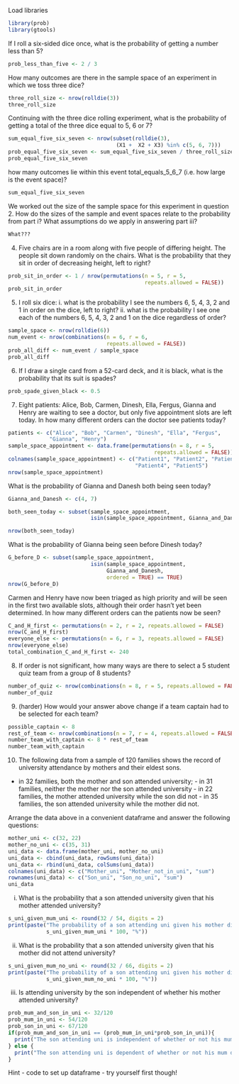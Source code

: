 Load libraries
```r
library(prob)
library(gtools)
```

If I roll a six-sided dice once, what is the probability of getting a number less than 5?
```r
prob_less_than_five <- 2 / 3
```

How many outcomes are there in the sample space of an experiment in which we toss three dice?
```r
three_roll_size <- nrow(rolldie(3))
three_roll_size
```

Continuing with the three dice rolling experiment, what is the probability of getting a total of the three dice equal to 5, 6 or 7?
```r
sum_equal_five_six_seven <- nrow(subset(rolldie(3), 
                                  (X1 +  X2 + X3) %in% c(5, 6, 7)))
prob_equal_five_six_seven <- sum_equal_five_six_seven / three_roll_size
prob_equal_five_six_seven
```

how many outcomes lie within this event total_equals_5_6_7 (i.e. how large is the event space)?
```r
sum_equal_five_six_seven
```

We worked out the size of the sample space for this experiment in question 2. How do the sizes of the sample and event spaces relate to the probability from part i?
What assumptions do we apply in answering part iii?
```r
What???
```


4. Five chairs are in a room along with five people of differing height. The people sit down randomly on the chairs. What is the probability that they sit in order of decreasing height, left to right?
```r
prob_sit_in_order <- 1 / nrow(permutations(n = 5, r = 5, 
                                           repeats.allowed = FALSE))
prob_sit_in_order
```

5. I roll six dice: i. what is the probability I see the numbers 6, 5, 4, 3, 2 and 1 in order on the dice, left to right? ii. what is the probability I see one each of the numbers 6, 5, 4, 3, 2 and 1 on the dice regardless of order?
```r
sample_space <- nrow(rolldie(6))
num_event <- nrow(combinations(n = 6, r = 6, 
                               repeats.allowed = FALSE))
prob_all_diff <- num_event / sample_space
prob_all_diff
```

6. If I draw a single card from a 52-card deck, and it is black, what is the probability that its suit is spades? 
```r
prob_spade_given_black <- 0.5
```

7. Eight patients: Alice, Bob, Carmen, Dinesh, Ella, Fergus, Gianna and Henry are waiting to see a doctor, but only five appointment slots are left today.
In how many different orders can the doctor see patients today?
```r
patients <- c("Alice", "Bob", "Carmen", "Dinesh", "Ella", "Fergus",
             "Gianna", "Henry")
sample_space_appointment <- data.frame(permutations(n = 8, r = 5, 
                                              repeats.allowed = FALSE))
colnames(sample_space_appointment) <- c("Patient1", "Patient2", "Patient3", 
                                        "Patient4", "Patient5")
nrow(sample_space_appointment)
```

What is the probability of Gianna and Danesh both being seen today?
```r
Gianna_and_Danesh <- c(4, 7)

both_seen_today <- subset(sample_space_appointment,
                          isin(sample_space_appointment, Gianna_and_Danesh) ==                           TRUE)

nrow(both_seen_today)
```


What is the probability of Gianna being seen before Dinesh today?
```r
G_before_D <- subset(sample_space_appointment,
                          isin(sample_space_appointment, 
                               Gianna_and_Danesh, 
                               ordered = TRUE) == TRUE)
nrow(G_before_D)
```

Carmen and Henry have now been triaged as high priority and will be seen in the first two available slots, although their order hasn’t yet been determined. In how many different orders can the patients now be seen?
```r
C_and_H_first <- permutations(n = 2, r = 2, repeats.allowed = FALSE)
nrow(C_and_H_first)
everyone_else <- permutations(n = 6, r = 3, repeats.allowed = FALSE)
nrow(everyone_else)
total_combination_C_and_H_first <- 240
```

8. If order is not significant, how many ways are there to select a 5 student quiz team from a group of 8 students?
```r
number_of_quiz <- nrow(combinations(n = 8, r = 5, repeats.allowed = FALSE))
number_of_quiz
```

9. (harder) How would your answer above change if a team captain had to be selected for each team?
```r
possible_captain <- 8
rest_of_team <- nrow(combinations(n = 7, r = 4, repeats.allowed = FALSE))
number_team_with_captain <- 8 * rest_of_team
number_team_with_captain
```

10. The following data from a sample of 120 families shows the record of university attendance by mothers and their eldest sons.
- in 32 families, both the mother and son attended university; - in 31 families, neither the mother nor the son attended university - in 22 families, the mother attended university while the son did not - in 35 families, the son attended university while the mother did not. 

Arrange the data above in a convenient dataframe and answer the following questions: 
```r
mother_uni <- c(32, 22)
mother_no_uni <- c(35, 31)
uni_data <- data.frame(mother_uni, mother_no_uni)
uni_data <- cbind(uni_data, rowSums(uni_data))
uni_data <- rbind(uni_data, colSums(uni_data))
colnames(uni_data) <- c("Mother_uni", "Mother_not_in_uni", "sum")
rownames(uni_data) <- c("Son_uni", "Son_no_uni", "sum")
uni_data
```

i. What is the probability that a son attended university given that his mother attended university?
```r
s_uni_given_mum_uni <- round(32 / 54, digits = 2)
print(paste("The probability of a son attending uni given his mother did is", 
            s_uni_given_mum_uni * 100, "%"))
```


ii. What is the probability that a son attended university given that his mother did not attend university?
```r
s_uni_given_mum_no_uni <- round(32 / 66, digits = 2)
print(paste("The probability of a son attending uni given his mother did is", 
            s_uni_given_mum_no_uni * 100, "%"))
```

iii. Is attending university by the son independent of whether his mother attended university?
```r
prob_mum_and_son_in_uni <- 32/120
prob_mum_in_uni <- 54/120
prob_son_in_uni <- 67/120
if(prob_mum_and_son_in_uni == (prob_mum_in_uni*prob_son_in_uni)){
  print("The son attending uni is independent of whether or not his mum did")
} else {
  print("The son attending uni is dependent of whether or not his mum did")
}

```


Hint - code to set up dataframe - try yourself first though!
